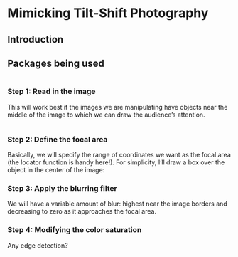 # Mimicking Tilt-Shift Photography  {#tiltShift}

## Introduction


## Packages being used

```r

```

### Step 1: Read in the image

This will work best if the images we are manipulating have objects near the middle of the image to which we can draw the audience's attention.

```r
   
```

### Step 2: Define the focal area

Basically, we will specify the range of coordinates we want as the focal area (the locator function is handy here!). For simplicity, I'll draw a box over the object in the center of the image:

### Step 3: Apply the blurring filter

We will have a variable amount of blur: highest near the image borders and decreasing to zero as it approaches the focal area.

### Step 4: Modifying the color saturation


Any edge detection?